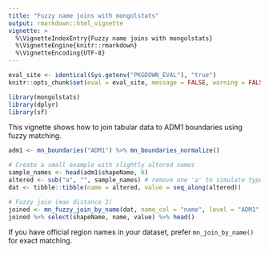```yaml
---
title: "Fuzzy name joins with mongolstats"
output: rmarkdown::html_vignette
vignette: >
  %\VignetteIndexEntry{Fuzzy name joins with mongolstats}
  %\VignetteEngine{knitr::rmarkdown}
  %\VignetteEncoding{UTF-8}
---
```


```r
eval_site <- identical(Sys.getenv("PKGDOWN_EVAL"), "true")
knitr::opts_chunk$set(eval = eval_site, message = FALSE, warning = FALSE)
```

```r
library(mongolstats)
library(dplyr)
library(sf)
```

This vignette shows how to join tabular data to ADM1 boundaries using fuzzy matching.

```r
adm1 <- mn_boundaries("ADM1") %>% mn_boundaries_normalize()

# Create a small example with slightly altered names
sample_names <- head(adm1$shapeName, 6)
altered <- sub("a", "", sample_names) # remove one 'a' to simulate typos
dat <- tibble::tibble(name = altered, value = seq_along(altered))

# Fuzzy join (max distance 2)
joined <- mn_fuzzy_join_by_name(dat, name_col = "name", level = "ADM1", boundaries = adm1, max_distance = 2)
joined %>% select(shapeName, name, value) %>% head()
```

If you have official region names in your dataset, prefer `mn_join_by_name()` for exact matching.
